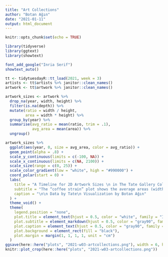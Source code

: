 ```yaml
---
title: "Art Collections"
author: "Botan Ağın"
date: "2021-01-11"
output: html_document
---
```


```r
knitr::opts_chunk$set(echo = TRUE)
```

```r
library(tidyverse)
library(ggtext)
library(showtext)
```

```r
font_add_google("Inria Serif")
showtext_auto()
```

```r
tt <- tidytuesdayR::tt_load(2021, week = 3)
artists <- tt$artists %>% janitor::clean_names()
artwork <- tt$artwork %>% janitor::clean_names()
```

```r
artwork_sizes <- artwork %>% 
  drop_na(year, width, height) %>% 
  filter(is.na(depth)) %>% 
  mutate(ratio = width / height,
         area = width * height) %>% 
  group_by(year) %>% 
  summarise(avg_ratio = mean(ratio, trim = .1),
            avg_area = mean(area)) %>% 
  ungroup()
```

```r
artwork_sizes %>% 
  ggplot(aes(year, 0, size = avg_area, color = avg_ratio)) +
  geom_point(alpha = .8) +
  scale_y_continuous(limits = c(-100, NA)) +
  scale_x_continuous(limits = c(NA, 2100)) +
  scale_size(range = c(0, 25)) +
  scale_color_gradient(low = "white", high = "#990000") +
  coord_polar(start = 0) +
  labs(
    title = "A Timeline for 2D Artwork Sizes \n in The Tate Gallery Collection \n",
    subtitle = "The “coffee strain” plot shows the average areas (width x height) and aspect ratios<br> (width / height) by years of all 2D artworks created between __1545__ and __2012__ which<br> are exhibited by the Tate. Each point represents a year and their sizes scaled by<br> average area value. Their colours are also scaled by an average aspect ratio.<br> Wider aspects are more <span style='color: #e60000'>___red___</span>, longer aspects are more ___white___ for that year.",
    caption = "\n\n Data by Tate\n Visualization by Botan Ağın"
  ) +
  theme_void() +
  theme(
    legend.position = "none",
    plot.title = element_text(hjust = 0.5, color = "white", family = "Inria Serif", face = "bold", size = 20),
    plot.subtitle = element_markdown(hjust = 0.5, color = "gray90", family = "Inria Serif", size = 10),
    plot.caption = element_text(hjust = 0.5, color = "gray90", family = "Inria Serif", size = 8),
    plot.background = element_rect(fill = "black"),
    plot.margin = margin(1, 1, 1, 1, unit = "cm")
  )
ggsave(here::here("plots", "2021-w03-artcollections.png"), width = 6, height = 9, dpi = 500)
knitr::plot_crop(here::here("plots", "2021-w03-artcollections.png"))
```